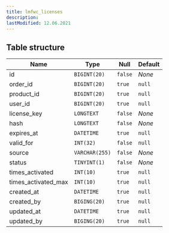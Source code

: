 ```yaml
---
title: lmfwc_licenses
description:
lastModified: 12.06.2021
---
```


## Table structure

Name | Type | Null | Default
--- | --- | --- | --- |
id <i class="fas fa-key" title="Primary"></i> | `BIGINT(20)` | `false` | *None*
order_id | `BIGINT(20)` | `true` | `null`
product_id | `BIGINT(20)` | `true` | `null`
user_id | `BIGINT(20)` | `true` | `null`
license_key | `LONGTEXT` | `false` | *None*
hash | `LONGTEXT` | `false` | *None*
expires_at | `DATETIME` | `true` | `null`
valid_for | `INT(32)` | `false` | `null`
source | `VARCHAR(255)` | `false` | *None*
status | `TINYINT(1)` | `false` | *None*
times_activated | `INT(10)` | `true` | `null`
times_activated_max | `INT(10)` | `true` | `null`
created_at | `DATETIME` | `true` | `null`
created_by | `BIGING(20)` | `true` | `null`
updated_at | `DATETIME` | `true` | `null`
updated_by | `BIGING(20)` | `true` | `null`
